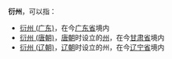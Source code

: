 '''衍州'''，可以指：
*[[衍州_(广东)|衍州 (广东)]]，在今[[广东省|广东省]]境内
*[[衍州_(唐朝)|衍州 (唐朝)]]，[[唐朝|唐朝]]时设立的[[州|州]]，在今[[甘肃省|甘肃省]]境内
*[[衍州_(辽朝)|衍州 (辽朝)]]，[[辽朝|辽朝]]时设立的州，在今[[辽宁省|辽宁省]]境内

{{Disambig|Y|Cat=二字中国州名消歧义}}